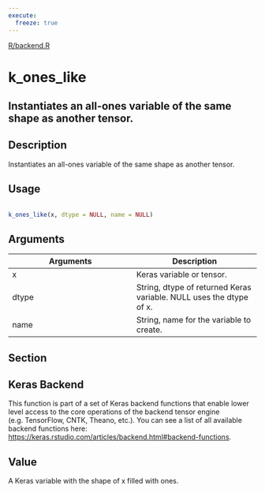 ```yaml
---
execute:
  freeze: true
---
```


[R/backend.R](https://github.com/rstudio/keras//blob/main/R/backend.R#L1908) 

# k_ones_like

## Instantiates an all-ones variable of the same shape as another tensor.

## Description
 Instantiates an all-ones variable of the same shape as another tensor. 


## Usage
```r
 
k_ones_like(x, dtype = NULL, name = NULL) 
```

## Arguments
|Arguments|Description|
|---|---|
| x | Keras variable or tensor. |
| dtype | String, dtype of returned Keras variable. NULL uses the dtype of x. |
| name | String, name for the variable to create. |


## Section

## Keras Backend

   This function is part of a set of Keras backend functions that enable lower level access to the core operations of the backend tensor engine (e.g. TensorFlow, CNTK, Theano, etc.).  You can see a list of all available backend functions here: [https://keras.rstudio.com/articles/backend.html#backend-functions](https://keras.rstudio.com/articles/backend.html#backend-functions). 

## Value
 A Keras variable with the shape of x filled with ones. 




